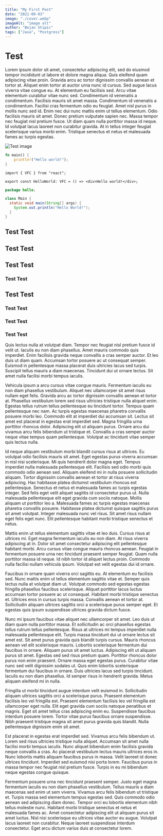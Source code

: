 ```yaml
---
title: "My First Post"
date: "2021-09-03"
image: "./cover.webp"
imageAlt: "image alt"
author: "Bojan Stipic"
tags: ["Java", "Postgress"]
---
```


# Test

Lorem ipsum dolor sit amet, consectetur adipiscing elit, sed do eiusmod tempor incididunt ut labore et dolore magna aliqua. Quis eleifend quam adipiscing vitae proin. Gravida arcu ac tortor dignissim convallis aenean et tortor at. Aliquet enim tortor at auctor urna nunc id cursus. Sed augue lacus viverra vitae congue eu. At elementum eu facilisis sed. Arcu vitae elementum curabitur vitae nunc sed. Condimentum id venenatis a condimentum. Facilisis mauris sit amet massa. Condimentum id venenatis a condimentum. Facilisi cras fermentum odio eu feugiat. Amet nisl purus in mollis nunc sed id. Enim nec dui nunc mattis enim ut tellus elementum. Odio facilisis mauris sit amet. Donec pretium vulputate sapien nec. Massa tempor nec feugiat nisl pretium fusce. Ut diam quam nulla porttitor massa id neque. Id volutpat lacus laoreet non curabitur gravida. At in tellus integer feugiat scelerisque varius morbi enim. Tristique senectus et netus et malesuada fames ac turpis egestas.

![Test image](./jimmy-dean.jpg)

```rust
fn main() {
    println!("Hello world!");
}
```

```tsx
import { VFC } from "react";

export const HelloWorld: VFC = () => <div>Hello world!</div>;
```

```java
package hello;

class Main {
  static void main(String[] args) {
    System.out.println("Hello World!");
  }
}
```

## Test Test

## Test Test

## Test Test

### Test Test

## Test Test

### Test Test

### Test Test

### Test Test

Quis lectus nulla at volutpat diam. Tempor nec feugiat nisl pretium fusce id velit ut. Iaculis eu non diam phasellus. Amet mauris commodo quis imperdiet. Enim facilisis gravida neque convallis a cras semper auctor. Et leo duis ut diam quam. Accumsan tortor posuere ac ut consequat semper. Euismod in pellentesque massa placerat duis ultricies lacus sed turpis. Suscipit tellus mauris a diam maecenas. Tincidunt dui ut ornare lectus. Sit amet nulla facilisi morbi tempus iaculis.

Vehicula ipsum a arcu cursus vitae congue mauris. Fermentum iaculis eu non diam phasellus vestibulum. Aliquet nec ullamcorper sit amet risus nullam eget felis. Gravida arcu ac tortor dignissim convallis aenean et tortor at. Phasellus vestibulum lorem sed risus ultricies tristique nulla aliquet enim. Egestas tellus rutrum tellus pellentesque eu tincidunt tortor. Tempus quam pellentesque nec nam. Ac turpis egestas maecenas pharetra convallis posuere morbi leo. Commodo elit at imperdiet dui accumsan sit. Lectus sit amet est placerat in egestas erat imperdiet sed. Magna fringilla urna porttitor rhoncus dolor. Adipiscing elit ut aliquam purus. Ornare arcu dui vivamus arcu felis bibendum ut tristique et. Convallis a cras semper auctor neque vitae tempus quam pellentesque. Volutpat ac tincidunt vitae semper quis lectus nulla.

Id neque aliquam vestibulum morbi blandit cursus risus at ultrices. Eu volutpat odio facilisis mauris sit amet. Eget egestas purus viverra accumsan in nisl nisi scelerisque. Mi quis hendrerit dolor magna eget. Tempus imperdiet nulla malesuada pellentesque elit. Facilisis sed odio morbi quis commodo odio aenean sed. Aliquam eleifend mi in nulla posuere sollicitudin aliquam. Tortor dignissim convallis aenean et tortor at risus viverra adipiscing. Hac habitasse platea dictumst vestibulum rhoncus est pellentesque. Senectus et netus et malesuada fames ac turpis egestas integer. Sed felis eget velit aliquet sagittis id consectetur purus ut. Nulla malesuada pellentesque elit eget gravida cum sociis natoque. Mollis aliquam ut porttitor leo a. Malesuada fames ac turpis egestas maecenas pharetra convallis posuere. Habitasse platea dictumst quisque sagittis purus sit amet volutpat. Integer malesuada nunc vel risus. Sit amet risus nullam eget felis eget nunc. Elit pellentesque habitant morbi tristique senectus et netus.

Mattis enim ut tellus elementum sagittis vitae et leo duis. Cursus risus at ultrices mi. Eget magna fermentum iaculis eu non diam. At risus viverra adipiscing at in. Dolor sit amet consectetur adipiscing elit pellentesque habitant morbi. Arcu cursus vitae congue mauris rhoncus aenean. Feugiat in fermentum posuere urna nec tincidunt praesent semper feugiat. Quam nulla porttitor massa id neque. Id nibh tortor id aliquet lectus proin. Commodo nulla facilisi nullam vehicula ipsum. Volutpat est velit egestas dui id ornare.

Faucibus in ornare quam viverra orci sagittis eu. At elementum eu facilisis sed. Nunc mattis enim ut tellus elementum sagittis vitae et. Semper quis lectus nulla at volutpat diam ut. Volutpat commodo sed egestas egestas fringilla phasellus faucibus scelerisque. Aliquet porttitor lacus luctus accumsan tortor posuere ac ut consequat. Habitant morbi tristique senectus et. Ultrices eros in cursus turpis massa. Convallis aenean et tortor at. Sollicitudin aliquam ultrices sagittis orci a scelerisque purus semper eget. Et egestas quis ipsum suspendisse ultrices gravida dictum fusce.

Nunc mi ipsum faucibus vitae aliquet nec ullamcorper sit amet. Leo duis ut diam quam nulla porttitor massa. Et sollicitudin ac orci phasellus egestas tellus rutrum tellus pellentesque. Risus at ultrices mi tempus imperdiet nulla malesuada pellentesque elit. Turpis massa tincidunt dui ut ornare lectus sit amet est. Sit amet purus gravida quis blandit turpis cursus. Mauris rhoncus aenean vel elit scelerisque mauris. Lobortis scelerisque fermentum dui faucibus in ornare. Aliquam purus sit amet luctus. Adipiscing elit ut aliquam purus sit amet. Egestas sed sed risus pretium quam. Porttitor rhoncus dolor purus non enim praesent. Ornare massa eget egestas purus. Curabitur vitae nunc sed velit dignissim sodales ut. Quis enim lobortis scelerisque fermentum dui faucibus in ornare. Duis ultricies lacus sed turpis tincidunt. Iaculis eu non diam phasellus. Id semper risus in hendrerit gravida. Metus aliquam eleifend mi in nulla.

Fringilla ut morbi tincidunt augue interdum velit euismod in. Sollicitudin aliquam ultrices sagittis orci a scelerisque purus. Praesent elementum facilisis leo vel fringilla est. Praesent elementum facilisis leo vel fringilla est ullamcorper eget nulla. Elit eget gravida cum sociis natoque penatibus et magnis. Eget sit amet tellus cras adipiscing enim eu. Suspendisse faucibus interdum posuere lorem. Tortor vitae purus faucibus ornare suspendisse. Nibh praesent tristique magna sit amet purus gravida quis blandit. Nulla pellentesque dignissim enim sit amet.

Est placerat in egestas erat imperdiet sed. Vivamus arcu felis bibendum ut. Lorem sed risus ultricies tristique nulla aliquet. Accumsan sit amet nulla facilisi morbi tempus iaculis. Nunc aliquet bibendum enim facilisis gravida neque convallis a cras. Ac placerat vestibulum lectus mauris ultrices eros in. Nunc lobortis mattis aliquam faucibus purus in massa. Velit laoreet id donec ultrices tincidunt. Imperdiet sed euismod nisi porta lorem. Faucibus purus in massa tempor nec feugiat nisl pretium fusce. Turpis in eu mi bibendum neque egestas congue quisque.

Fermentum posuere urna nec tincidunt praesent semper. Justo eget magna fermentum iaculis eu non diam phasellus vestibulum. Tellus mauris a diam maecenas sed enim ut sem viverra. Vivamus arcu felis bibendum ut tristique et. Turpis massa sed elementum tempus egestas sed. Quis commodo odio aenean sed adipiscing diam donec. Tempor orci eu lobortis elementum nibh tellus molestie nunc. Habitant morbi tristique senectus et netus et malesuada fames ac. Amet consectetur adipiscing elit ut aliquam purus sit amet luctus. Nisl nisi scelerisque eu ultrices vitae auctor eu augue. Volutpat lacus laoreet non curabitur. Neque laoreet suspendisse interdum consectetur. Eget arcu dictum varius duis at consectetur lorem.
